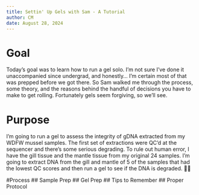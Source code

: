 ```yaml
---
title: Settin' Up Gels with Sam - A Tutorial
author: CM
date: August 28, 2024
---
```

# Goal
Today's goal was to learn how to run a gel solo. I'm not sure I've done it unaccompanied since undergrad, and honestly... I'm certain most of that was prepped before we got there. So Sam walked me through the process, some theory, and the reasons behind the handful of decisions you have to make to get rolling. Fortunately gels seem forgiving, so we'll see.

# Purpose
I'm going to run a gel to assess the integrity of gDNA extracted from my WDFW mussel samples. The first set of extractions were QC'd at the sequencer and there's some serious degrading. To rule out human error, I have the gill tissue and the mantle tissue from my original 24 samples. I'm going to extract DNA from the gill and mantle of 5 of the samples that had the lowest QC scores and then run a gel to see if the DNA is degraded. 🤞🏽

#Process
## Sample Prep
## Gel Prep
## Tips to Remember
## Proper Protocol
